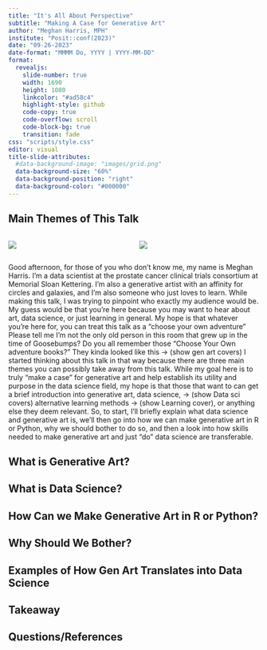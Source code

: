 ```yaml
---
title: "It's All About Perspective"
subtitle: "Making A Case for Generative Art"
author: "Meghan Harris, MPH"
institute: "Posit::conf(2023)"
date: "09-26-2023"
date-format: "MMMM Do, YYYY | YYYY-MM-DD"
format:
  revealjs: 
    slide-number: true
    width: 1690
    height: 1080
    linkcolor: "#ad58c4"
    highlight-style: github
    code-copy: true
    code-overflow: scroll
    code-block-bg: true
    transition: fade
css: "scripts/style.css"
editor: visual
title-slide-attributes: 
  #data-background-image: "images/grid.png"
  data-background-size: "60%"
  data-background-position: "right"
  data-background-color: "#000000"
---
```


## Main Themes of This Talk

::: columns
::: {.column width="50%"}
![](images/ga1.png)
:::

::: {.column width="50%"}
![](images/ga2.png)
:::
:::

::: notes
Good afternoon, for those of you who don't know me, my name is Meghan Harris. I'm a data scientist at the prostate cancer clinical trials consortium at Memorial Sloan Kettering. I'm also a generative artist with an affinity for circles and galaxies, and I'm also someone who just loves to learn. While making this talk, I was trying to pinpoint who exactly my audience would be. My guess would be that you're here because you may want to hear about art, data science, or just learning in general. My hope is that whatever you're here for, you can treat this talk as a "choose your own adventure" Please tell me I'm not the only old person in this room that grew up in the time of Goosebumps? Do you all remember those "Choose Your Own adventure books?" They kinda looked like this -\> (show gen art covers) I started thinking about this talk in that way because there are three main themes you can possibly take away from this talk. While my goal here is to truly "make a case" for generative art and help establish its utility and purpose in the data science field, my hope is that those that want to can get a brief introduction into generative art, data science, -\> (show Data sci covers) alternative learning methods -\> (show Learning cover), or anything else they deem relevant. So, to start, I'll briefly explain what data science and generative art is, we'll then go into how we can make generative art in R or Python, why we should bother to do so, and then a look into how skills needed to make generative art and just "do" data science are transferable.
:::

## What is Generative Art?

## **What is Data Science?**

## How Can we Make Generative Art in R or Python?

## Why Should We Bother?

## Examples of How Gen Art Translates into Data Science

## Takeaway

## Questions/References
